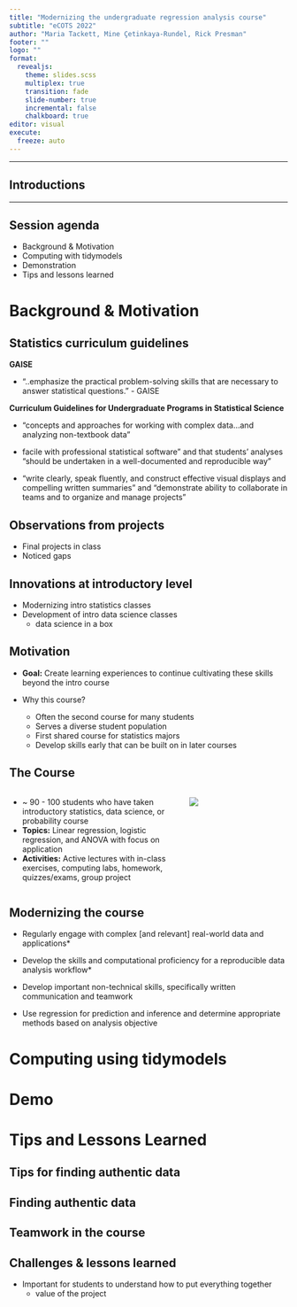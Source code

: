 ```yaml
---
title: "Modernizing the undergraduate regression analysis course"
subtitle: "eCOTS 2022"
author: "Maria Tackett, Mine Çetinkaya-Rundel, Rick Presman"
footer: ""
logo: ""
format: 
  revealjs:
    theme: slides.scss
    multiplex: true
    transition: fade
    slide-number: true
    incremental: false 
    chalkboard: true
editor: visual
execute:
  freeze: auto
---
```


------------------------------------------------------------------------

## Introductions

------------------------------------------------------------------------

## Session agenda

-   Background & Motivation
-   Computing with tidymodels
-   Demonstration
-   Tips and lessons learned

# Background & Motivation

## Statistics curriculum guidelines

**GAISE**

-   "..emphasize the practical problem-solving skills that are necessary to answer statistical questions." - GAISE

**Curriculum Guidelines for Undergraduate Programs in Statistical Science**

-   "concepts and approaches for working with complex data...and analyzing non-textbook data"

-   facile with professional statistical software" and that students' analyses "should be undertaken in a well-documented and reproducible way"

-   "write clearly, speak fluently, and construct effective visual displays and compelling written summaries" and "demonstrate ability to collaborate in teams and to organize and manage projects"

## Observations from projects

-   Final projects in class
-   Noticed gaps

## Innovations at introductory level

-   Modernizing intro statistics classes
-   Development of intro data science classes
    -   data science in a box

## Motivation

-   **Goal:** Create learning experiences to continue cultivating these skills beyond the intro course

-   Why this course?

    -   Often the second course for many students
    -   Serves a diverse student population
    -   First shared course for statistics majors
    -   Develop skills early that can be built on in later courses

## The Course

::: columns
::: {.column width="60%"}
-   \~ 90 - 100 students who have taken introductory statistics, data science, or probability course
-   **Topics:** Linear regression, logistic regression, and ANOVA with focus on application
-   **Activities:** Active lectures with in-class exercises, computing labs, homework, quizzes/exams, group project
:::

::: {.column width="35%"}
![](images/sta210-sticker.png)
:::
:::

## Modernizing the course

-   Regularly engage with complex \[and relevant\] real-world data and applications\*

-   Develop the skills and computational proficiency for a reproducible data analysis workflow\*

-   Develop important non-technical skills, specifically written communication and teamwork

-   Use regression for prediction and inference and determine appropriate methods based on analysis objective

# Computing using tidymodels

# Demo

# Tips and Lessons Learned

## Tips for finding authentic data

## Finding authentic data

## Teamwork in the course

## Challenges & lessons learned

-   Important for students to understand how to put everything together
    -   value of the project

